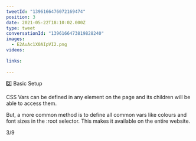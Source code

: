 ```yaml
---
tweetId: "1396166476072169474"
position: 3
date: 2021-05-22T18:10:02.000Z
type: tweet
conversationId: "1396166473819828240"
images:
  - E2AuAc1X0AIpVI2.png
videos:
  
links:
  
---
```

2️⃣ Basic Setup

CSS Vars can be defined in any element on the page and its children will be able to access them.

But, a more common method is to define all common vars like colours and font sizes in the :root selector. This makes it available on the entire website.

3/9 
